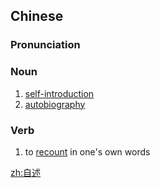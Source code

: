==Chinese==
{{zh-forms}}

===Pronunciation===
{{zh-pron
|m=zìshù
|c=zi6 seot6
|mn=qz:chīr-su̍t/xm,zz:chū-su̍t
|cat=n,v
}}

===Noun===
{{zh-noun}}

# [[self-]][[introduction]]
# [[autobiography]]

===Verb===
{{zh-verb}}

# to [[recount]] in one's own words

[[zh:自述]]